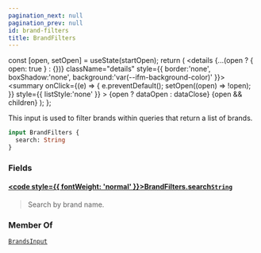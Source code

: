 ```yaml
---
pagination_next: null
pagination_prev: null
id: brand-filters
title: BrandFilters
---
```









  const [open, setOpen] = useState(startOpen);
  return (
    <details {...(open ? { open: true } : {})} className="details" style={{ border:'none', boxShadow:'none', background:'var(--ifm-background-color)' }}>
      <summary
        onClick={(e) => {
          e.preventDefault();
          setOpen((open) => !open);
        }}
        style={{ listStyle:'none' }}
      >
      {open ? dataOpen : dataClose}
      </summary>
      {open && children}
    </details>
  );
};








This input is used to filter brands within queries that return a list of brands.


```graphql
input BrandFilters {
  search: String
}
```




### Fields

#### [<code style={{ fontWeight: 'normal' }}>BrandFilters.<b>search</b></code>](#)<Bullet />[`String`](/types/scalars/string) <Badge class="badge badge--secondary" text="scalar"/> 
> 
> 
> Search by brand name.
> 





### Member Of

[`BrandsInput`](/types/inputs/brands-input)  <Badge class="badge badge--secondary" text="input"/>

